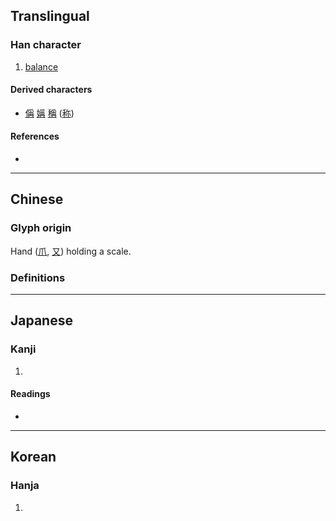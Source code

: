 {{also|尔}}
{{character info}}
==Translingual==

===Han character===
{{Han char|rn=87|rad=爪|as=05|sn=9|four=|canj=BGB|ids=⿱爫冉}}

# [[balance]]

====Derived characters====
* [[偁]] [[㛵]] [[稱]] ([[称]])

====References====
* {{Han ref|kx=0689.030|dkj=19671|dj=1102.070|hdz=32032.050|uh=722F|ud=29231}}

----

==Chinese==

===Glyph origin===
{{Han etym}}
Hand ([[爪]], [[又]]) holding a scale.

===Definitions===
{{zh-see|稱|a}}

----

==Japanese==

===Kanji===
{{ja-kanji|grade=|rs=爪05}}

# {{rfdef|ja|sort=爪05}}

====Readings====
* {{ja-readings|on=[[しょう]] (shō)|kun=[[となへ]] (tonahe), [[あげる]] (ageru)}}

----

==Korean==

===Hanja===
{{ko-hanja|hangeul=칭|rv=ching|mr=ch'ing}}

# {{rfdef|ko|sort=爪05}}